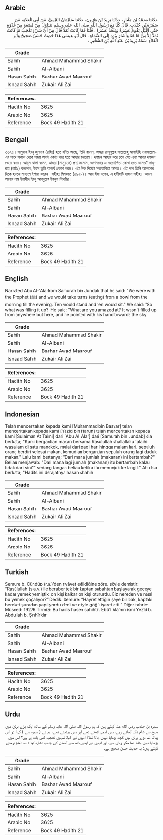## Arabic


<div dir="rtl" lang="ar" style={{fontSize:'larger',backgroundColor:'#f8f9fa',padding:20}}>
حَدَّثَنَا مُحَمَّدُ بْنُ بَشَّارٍ، حَدَّثَنَا يَزِيدُ بْنُ هَارُونَ، حَدَّثَنَا سُلَيْمَانُ التَّيْمِيُّ، عَنْ أَبِي الْعَلاَءِ، عَنْ سَمُرَةَ بْنِ جُنْدَبٍ، قَالَ كُنَّا مَعَ رَسُولِ اللَّهِ صلى الله عليه وسلم نَتَدَاوَلُ مِنْ قَصْعَةٍ مِنْ غُدْوَةٍ حَتَّى اللَّيْلِ يَقُومُ عَشَرَةٌ وَيَقْعُدُ عَشَرَةٌ ‏.‏ قُلْنَا فَمَا كَانَتْ تُمَدُّ قَالَ مِنْ أَىِّ شَيْءٍ تَعْجَبُ مَا كَانَتْ تُمَدُّ إِلاَّ مِنْ هَا هُنَا وَأَشَارَ بِيَدِهِ إِلَى السَّمَاءِ ‏.‏ قَالَ أَبُو عِيسَى هَذَا حَدِيثٌ حَسَنٌ صَحِيحٌ وَأَبُو الْعَلاَءِ اسْمُهُ يَزِيدُ بْنُ عَبْدِ اللَّهِ بْنِ الشِّخِّيرِ ‏.‏
</div>
<div style={{backgroundColor:'#f8f9fa',padding:20, marginBottom: 10}}><table> <thead> <tr> <th>Grade</th> <th></th> </tr> </thead> <tbody> <tr><td>Sahih</td><td>Ahmad Muhammad Shakir</td></tr><tr><td>Sahih</td><td>Al-Albani</td></tr><tr><td>Hasan Sahih</td><td>Bashar Awad Maarouf</td></tr><tr><td>Isnaad Sahih</td><td>Zubair Ali Zai</td></tr></tbody></table><table> <thead> <tr> <th>References:</th> <th></th> </tr> </thead> <tbody><tr><td>Hadith No</td><td>3625</td></tr><tr><td>Arabic No</td><td>3625</td></tr><tr><td>Reference</td><td>Book 49 Hadith 21</td></tr></tbody></table></div>

## Bengali


<div dir="ltr" lang="bn" style={{fontSize:'larger',backgroundColor:'#f8f9fa',padding:20}}>
৩৬২৫। সামুরাহ ইবনু জুনদাব (রাযিঃ) হতে বর্ণিত আছে, তিনি বলেন, আমরা রাসূলুল্লাহ সাল্লাল্লাহু আলাইহি ওয়াসাল্লাম-এর সাথে সকাল থেকে সন্ধ্যা অবধি একটি পাত্র হতে আহার করতাম। দশজন আহার করে চলে যেত এবং আবার দশজন খেতে বসত। আবূল আলা বলেন, আমরা (সামুরাকে) প্রশ্ন করলাম, আপনাদের এ সহযোগিতা কোথা হতে আসত? সামুরাহ (রাযিঃ) বললেন, কিসে তুমি আশ্চর্য প্রকাশ করছ। এই দিক দিয়েই সহযোগিতা আসত। এই বলে তিনি আকাশের দিকে হাতের মাধ্যমে ইশারা করেন। সহীহঃ মিশকাত (৫৯২৮)। আবূ ঈসা বলেন, এ হাদীসটি হাসান সহীহ। আবূল আলার নাম ইয়াযীদ ইবনু আবদুল্লাহ ইবনুশ শিখখীর।
</div>
<div style={{backgroundColor:'#f8f9fa',padding:20, marginBottom: 10}}><table> <thead> <tr> <th>Grade</th> <th></th> </tr> </thead> <tbody> <tr><td>Sahih</td><td>Ahmad Muhammad Shakir</td></tr><tr><td>Sahih</td><td>Al-Albani</td></tr><tr><td>Hasan Sahih</td><td>Bashar Awad Maarouf</td></tr><tr><td>Isnaad Sahih</td><td>Zubair Ali Zai</td></tr></tbody></table><table> <thead> <tr> <th>References:</th> <th></th> </tr> </thead> <tbody><tr><td>Hadith No</td><td>3625</td></tr><tr><td>Arabic No</td><td>3625</td></tr><tr><td>Reference</td><td>Book 49 Hadith 21</td></tr></tbody></table></div>

## English


<div dir="ltr" lang="en" style={{fontSize:'larger',backgroundColor:'#f8f9fa',padding:20}}>
Narrated Abu Al-'Ala:from Samurah bin Jundab that he said: "We were with the Prophet (ﷺ) and we would take turns (eating) from a bowl from the morning till the evening. Ten would stand and ten would sit." We said: "So what was filling it up?' He said: "What are you amazed at? It wasn't filled up from anywhere but here, and he pointed with his hand towards the sky
</div>
<div style={{backgroundColor:'#f8f9fa',padding:20, marginBottom: 10}}><table> <thead> <tr> <th>Grade</th> <th></th> </tr> </thead> <tbody> <tr><td>Sahih</td><td>Ahmad Muhammad Shakir</td></tr><tr><td>Sahih</td><td>Al-Albani</td></tr><tr><td>Hasan Sahih</td><td>Bashar Awad Maarouf</td></tr><tr><td>Isnaad Sahih</td><td>Zubair Ali Zai</td></tr></tbody></table><table> <thead> <tr> <th>References:</th> <th></th> </tr> </thead> <tbody><tr><td>Hadith No</td><td>3625</td></tr><tr><td>Arabic No</td><td>3625</td></tr><tr><td>Reference</td><td>Book 49 Hadith 21</td></tr></tbody></table></div>

## Indonesian


<div dir="ltr" lang="id" style={{fontSize:'larger',backgroundColor:'#f8f9fa',padding:20}}>
Telah menceritakan kepada kami [Muhammad bin Basyar] telah menceritakan kepada kami [Yazid bin Harun] telah menceritakan kepada kami [Sulaiman At Taimi] dari [Abu Al 'Ala'] dari [Samurah bin Jundab] dia berkata; "Kami bergantian makan bersama Rasulullah shallallahu 'alaihi wasallam di satu mangkok, mulai dari pagi hari hingga malam hari, sepuluh orang berdiri selesai makan, kemudian bergantian sepuluh orang lagi duduk makan." Lalu kami bertanya; "Dari mana jumlah (makanan) ini bertambah?" Beliau menjawab: "Dari mana lagi jumlah (makanan) itu bertambah kalau tidak dari sini?" sedang tangan beliau ketika itu menunjuk ke langit." Abu Isa berkata; "Hadits ini derajatnya hasan shahih
</div>
<div style={{backgroundColor:'#f8f9fa',padding:20, marginBottom: 10}}><table> <thead> <tr> <th>Grade</th> <th></th> </tr> </thead> <tbody> <tr><td>Sahih</td><td>Ahmad Muhammad Shakir</td></tr><tr><td>Sahih</td><td>Al-Albani</td></tr><tr><td>Hasan Sahih</td><td>Bashar Awad Maarouf</td></tr><tr><td>Isnaad Sahih</td><td>Zubair Ali Zai</td></tr></tbody></table><table> <thead> <tr> <th>References:</th> <th></th> </tr> </thead> <tbody><tr><td>Hadith No</td><td>3625</td></tr><tr><td>Arabic No</td><td>3625</td></tr><tr><td>Reference</td><td>Book 49 Hadith 21</td></tr></tbody></table></div>

## Turkish


<div dir="ltr" lang="tr" style={{fontSize:'larger',backgroundColor:'#f8f9fa',padding:20}}>
Semure b. Cündüp (r.a.)’den rivâyet edildiğine göre, şöyle demiştir: “Rasûlullah (s.a.v.) ile beraber tek bir kaptan sabahtan başlayarak geceye kadar yemek yemiştik; on kişi kalkar on kişi otururdu. Biz nereden ve nasıl bu yemek çoğalıyor?” Dedik. Semure: “Hayret ettiğin şeye bir bak, kaptaki bereket şuradan yapılıyordu dedi ve eliyle göğü işaret etti.” Diğer tahric: Müsned: 19276 Tirmizî: Bu hadis hasen sahihtir. Ebû’l Alâ’nın ismi Yezîd b. Abdullah b. Şıhhîr’dır
</div>
<div style={{backgroundColor:'#f8f9fa',padding:20, marginBottom: 10}}><table> <thead> <tr> <th>Grade</th> <th></th> </tr> </thead> <tbody> <tr><td>Sahih</td><td>Ahmad Muhammad Shakir</td></tr><tr><td>Sahih</td><td>Al-Albani</td></tr><tr><td>Hasan Sahih</td><td>Bashar Awad Maarouf</td></tr><tr><td>Isnaad Sahih</td><td>Zubair Ali Zai</td></tr></tbody></table><table> <thead> <tr> <th>References:</th> <th></th> </tr> </thead> <tbody><tr><td>Hadith No</td><td>3625</td></tr><tr><td>Arabic No</td><td>3625</td></tr><tr><td>Reference</td><td>Book 49 Hadith 21</td></tr></tbody></table></div>

## Urdu


<div dir="rtl" lang="ur" style={{fontSize:'larger',backgroundColor:'#f8f9fa',padding:20}}>
سمرہ بن جندب رضی الله عنہ کہتے ہیں کہ ہم رسول اللہ صلی اللہ علیہ وسلم کے ساتھ ایک بڑے برتن میں صبح سے شام تک کھاتے رہے، دس آدمی اٹھتے تھے اور دس بیٹھتے تھے، ہم نے ( سمرہ سے ) کہا: تو اس پیالہ نما بڑے برتن میں کچھ بڑھایا نہیں جاتا تھا؟ انہوں نے کہا: تمہیں تعجب کس بات پر ہے؟ اس میں بڑھایا نہیں جاتا تھا مگر وہاں سے، اور انہوں نے اپنے ہاتھ سے آسمان کی جانب اشارہ کیا ۱؎۔ امام ترمذی کہتے ہیں: یہ حدیث حسن صحیح ہے۔
</div>
<div style={{backgroundColor:'#f8f9fa',padding:20, marginBottom: 10}}><table> <thead> <tr> <th>Grade</th> <th></th> </tr> </thead> <tbody> <tr><td>Sahih</td><td>Ahmad Muhammad Shakir</td></tr><tr><td>Sahih</td><td>Al-Albani</td></tr><tr><td>Hasan Sahih</td><td>Bashar Awad Maarouf</td></tr><tr><td>Isnaad Sahih</td><td>Zubair Ali Zai</td></tr></tbody></table><table> <thead> <tr> <th>References:</th> <th></th> </tr> </thead> <tbody><tr><td>Hadith No</td><td>3625</td></tr><tr><td>Arabic No</td><td>3625</td></tr><tr><td>Reference</td><td>Book 49 Hadith 21</td></tr></tbody></table></div>